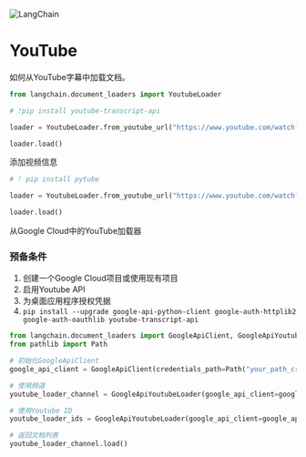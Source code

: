 

<Head>
  <script>
    {
      `(function() {
         var _hmt = _hmt || [];
(function() {
  var hm = document.createElement("script");
  hm.src = "https://hm.baidu.com/hm.js?e60fb290e204e04c5cb6f79b0ac1e697";
  var s = document.getElementsByTagName("script")[0]; 
  s.parentNode.insertBefore(hm, s);
})();
       })();`
    }
  </script>
</Head>

![LangChain](https://pica.zhimg.com/50/v2-56e8bbb52aa271012541c1fe1ceb11a2_r.gif)



# YouTube

如何从YouTube字幕中加载文档。

``` python
from langchain.document_loaders import YoutubeLoader
```

``` python
# !pip install youtube-transcript-api

loader = YoutubeLoader.from_youtube_url("https://www.youtube.com/watch?v=QsYGlZkevEg", add_video_info=True)
```

``` python
loader.load()
```

添加视频信息

``` python
# ! pip install pytube

loader = YoutubeLoader.from_youtube_url("https://www.youtube.com/watch?v=QsYGlZkevEg", add_video_info=True)

loader.load()
```

从Google Cloud中的YouTube加载器

### 预备条件

1. 创建一个Google Cloud项目或使用现有项目
2. 启用Youtube API
3. 为桌面应用程序授权凭据
4. `pip install --upgrade google-api-python-client google-auth-httplib2 google-auth-oauthlib youtube-transcript-api`

``` python
from langchain.document_loaders import GoogleApiClient, GoogleApiYoutubeLoader
from pathlib import Path

# 初始化GoogleApiClient
google_api_client = GoogleApiClient(credentials_path=Path("your_path_creds.json"))

# 使用频道
youtube_loader_channel = GoogleApiYoutubeLoader(google_api_client=google_api_client, channel_name="Reducible",captions_language="en")

# 使用Youtube ID
youtube_loader_ids = GoogleApiYoutubeLoader(google_api_client=google_api_client, video_ids=["TrdevFK_am4"], add_video_info=True)

# 返回文档列表
youtube_loader_channel.load()
```